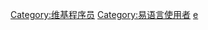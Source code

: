 {{User language-4|易|'''[[:Category:易语言使用者|该用户成为了易语言领域的佼佼者]]'''|易语言|17}}
<includeonly>[[Category:维基程序员]][[Category:易语言使用者]]</includeonly><noinclude>[[Category:程式用戶框模板|e]]</noinclude>
